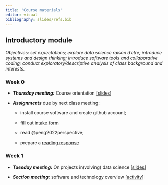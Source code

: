 ```yaml
---
title: 'Course materials'
editor: visual
bibliography: slides/refs.bib
---
```


## Introductory module

*Objectives: set expectations; explore data science raison d'etre; introduce systems and design thinking; introduce software tools and collaborative coding; conduct exploratory/descriptive analysis of class background and interests.*

### Week 0

-   ***Thursday meeting:*** Course orientation [\[slides](slides/week0-intro.qmd)\]

-   ***Assignments*** due by next class meeting:

    -   install course software and create github account;

    -   fill out [intake form](https://forms.gle/ZedC6ZMHi5KhsDNH7)

    -   read @peng2022perspective;

    -   prepare a [reading response](https://forms.gle/Vcj99WmwsxUbWLeu8)

### Week 1 {#sec-week-1}

-   ***Tuesday meeting:*** On projects in(volving) data science [\[slides](slides/week1-perspectives.qmd)\]

-   ***Section meeting:*** software and technology overview [\[activity](labs/lab1-setup/lab1-setup.qmd)\]

<!-- -   ***Thursday meeting:*** basic GitHub actions [\[activity](activities/github-basics.qmd)\] [\[slides](slides/week1-github.qmd)\] -->

<!-- -   ***Assignments*** due by next class meeting: -->

<!--     -   read [MDSR 9.1 and 9.2](https://mdsr-book.github.io/mdsr2e/ch-foundations.html#samples-and-populations) -->

<!--     -   prepare a [reading response](https://forms.gle/jAekx68c7ju4GYxL7) -->

<!-- ### Week 2 -->

<!-- -   ***Tuesday meeting:*** Introducing class intake survey data [\[slides](slides/week2-classdata.qmd)\] -->

<!-- -   ***Section meeting:*** tidyverse basics [\[activity](labs/lab2-tidyverse/lab2-tidyverse.qmd)\] -->

<!-- -   ***Thursday meeting:*** planning group work for analysis of survey data \[[slides](slides/week2-workshop.qmd)\] -->

<!-- -   ***Assignments:*** -->

<!--     -   first team assignment due Friday, October 14, 11:59 PM PST \[[accept via GH classroom here](https://classroom.github.com/a/d-4iOFtd)\] -->

<!-- ## Module 1: biomarker identification -->

<!-- *Objectives: introduce variable selection, classification, and multiple testing problems; discuss classification accuracy metrics and data partitioning; fit logistic regression and random forest classifiers in R; learn to implement multiple testing corrections for FDR control (Benjamini-Hochberg and Benjamini-Yekutieli); discuss selection via penalized estimation. Data from @hewitson2021blood .* -->

<!-- ### Week 3 -->

<!-- -   ***Tuesday meeting:*** introducing biomarker data; multiple testing \[[slides](slides/week3-biomarkers.qmd)\] -->

<!-- -   ***Section meeting:*** iteration strategies \[[activity](labs/lab3-iteration/lab3-iteration.qmd)\] -->

<!-- -   ***Thursday meeting:*** correlation analysis; random forests \[[slides](slides/week3-randomforest.qmd)\] \[[activity](activities/making-trees.qmd)\] -->

<!-- -   ***Assignments*** due by next class meeting: -->

<!--     -   read [MDSR 10.1 - 10.2](https://mdsr-book.github.io/mdsr2e/ch-modeling.html) -->

<!--     -   read @hewitson2021blood -->

<!--     -   prepare a [reading response](https://forms.gle/o4QYoPh8tCAYswLt7) -->

<!-- ### Week 4 -->

<!-- -   ***Tuesday meeting:*** random forests cont'd; logistic regression \[[slides](slides/week4-logistic.qmd)\] -->

<!-- -   ***Section meeting:*** logistic regression and classification metrics \[[activity](labs/lab4-logistic/lab4-logistic.qmd)\] -->

<!-- -   ***Thursday meeting:*** LASSO regularization \[[slides](slides/week4-lasso.qmd)\] -->

<!-- -   ***Assignments:*** -->

<!--     -   second group assignment due ***Friday, October 28, 11:59pm PST*** \[[accept via GH classroom](https://classroom.github.com/a/YmfzBeRn)\] \[[group assignments](https://docs.google.com/spreadsheets/d/1rkPDeIrd6zhFB7wnVpbU6HYs1aM1RGz9ulU6ypaQrwU/edit?usp=sharing)\] -->

<!-- ## Module 2: fraud claims -->

<!-- *Objectives: introduce NLP techniques for converting text to data and web scraping tools in R; discuss dimension reduction techniques; introduce multiclass classification; learn to process text, fit multinomial logistic regression models, and train neural networks in R.* -->

<!-- ### Week 5 -->

<!-- -   ***Tuesday meeting:*** data introduction and basic NLP techniques \[[slides](slides/week5-text.qmd)\] -->

<!-- -   ***Section meeting:*** string manipulation and text processing in R \[[activity](labs/lab5-text/lab5-text.qmd)\] -->

<!-- -   ***Thursday meeting:*** dimension reduction; multinomial logistic regression \[[slides](slides/week5-multinomial.qmd)\] \[[activity](activities/multinomial-logit.qmd)\] -->

<!-- -   Optional further reading: -->

<!--     -   MDSR [Ch. 19](https://mdsr-book.github.io/mdsr2e/ch-text.html) -->

<!--     -   @cambria2014jumping -->

<!--     -   @khan2010review -->

<!-- ### Week 6 -->

<!-- -   ***Tuesday meeting:*** feedforward neural networks \[[slides](slides/week6-nn.qmd)\] -->

<!-- -   ***Section meeting:*** fitting neural nets with keras \[[activity](labs/lab6-nn/lab6-nn.qmd)\] -->

<!-- -   ***Thursday meeting:*** assignment review and planning \[[slides](slides/week6-planning.qmd)\] -->

<!-- -   ***Assignments:*** -->

<!--     -   Midquarter assessments \[[form](https://forms.gle/v7xUk83EfxiFEKVS9)\] -->

<!--     -   Request winter add code \[[form](https://forms.gle/S8j2MPcnunU6Kzek9)\] -->

<!--     -   Read @emmert2020introductory (§1-5, §9) and prepare a [reading response](https://forms.gle/FSAStof9zNCLBM578) -->

<!--     -   third group assignment ***due Monday, November 14, 11:59pm PST*** \[[accept via GH classroom](https://classroom.github.com/a/jHAX1yAx)\] \[[group assignments](https://docs.google.com/spreadsheets/d/15hqIKKFG00LoFy1i0JBwSzZI3U66fKe9N3FDoH7pq2o/edit?usp=sharing)\] -->

<!-- -   Optional further reading: -->

<!--     -   @alzubaidi2021review -->

<!--     -   @Goodfellow-et-al-2016 Ch. 6 (advanced) -->

<!-- ## Module 3: soil temperatures -->

<!-- *Objectives: build a forecasting model; introduce concepts of spatial and temporal correlation; discuss function approximation and curve fitting with regression techniques; fit elementary time series models and regression with AR errors; spatial interpolation.* -->

<!-- ### Week 7 -->

<!-- -   ***Tuesday meeting:*** data introduction; function approximation using basis expansions \[[slides](slides/week7-curvefitting.qmd)\] -->

<!-- -   ***Section meeting:*** curve fitting \[[activity](labs/lab7-curvefitting/lab7-curvefitting.qmd)\] -->

<!-- -   ***Thursday meeting:*** temporal correlation; a forecasting model \[[slides](slides/week7-forecasting.qmd)\] -->

<!-- -   Optional further reading (available through UCSB library) -->

<!--     -   Sections 1.1, 1.2, and 2.3 in @shumway2017time -->

<!--     -   @perperoglou2019review -->

<!-- ### Week 8 -->

<!-- -   ***Tuesday meeting:*** spatial prediction \[[slides](slides/week8-spatial.qmd)\] -->

<!-- -   ***Section meeting:*** forecasting \[[activity](labs/lab8-forecasting/lab8-forecasting.qmd)\] -->

<!-- -   ***Thursday meeting:*** NO CLASS -->

<!-- -   Optional further reading: -->

<!--     -   8.1 -- 8.3 in @bivand2008applied -->

<!--     -   Ch. 12 in @dorman2022introduction [[link](http://132.72.155.230:3838/r/spatial-interpolation-of-point-data.html)] -->

<!-- ## Module 4: vignettes -->

<!-- *Objectives: learn independently about a method of choice and prepare a teaching vignette illustrating its use; create shared reference material potentially useful for project work.* -->

<!-- ### Week 9 -->

<!-- -   ***Tuesday meeting:*** discussion on results of claims module; vignette workshopping \[[slides](slides/week9-claimsresults.qmd)\] -->

<!-- -   ***Section meeting:*** NO SECTION MEETING (Thanksgiving) -->

<!-- -   ***Thursday meeting:*** NO CLASS (Thanksgiving) -->

<!-- -   ***Assignments:*** vignettes \[[guidelines](vignette-guidelines.qmd)\] -->

<!--     -   drafts due in class **Thursday, 12/1 2pm PST** -->

<!--     -   final version due **Thursday, 12/8 11:59pm PST** -->

<!-- ### Week 10 -->

<!-- -   ***Tuesday meeting:*** capstone project overviews \[[slides](slides/week10-projects.qmd)\] -->

<!-- -   ***Section meeting:*** office hours for vignette help -->

<!-- -   ***Thursday meeting:*** vignette presentation/exchange/feedback \[[feedback form](https://forms.gle/uxQUEJpJv6d6f3pD8)\] -->

<!-- -   ***Assignments*** due by Friday, 12/2***:*** -->

<!--     -   read [project abstracts](https://drive.google.com/drive/folders/15hOlgQYZs5VLHBICqIo0yupJiTogd-4q?usp=share_link) -->

<!--     -   fill out [preference form](https://forms.gle/iYpHQKwREGJCQJcz5) (will be active end of day 11/29) -->
